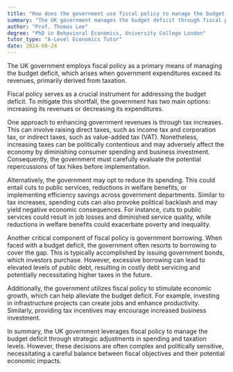 ```yaml
---
title: "How does the government use fiscal policy to manage the budget deficit in the UK?"
summary: "The UK government manages the budget deficit through fiscal policy by adjusting public spending and taxation levels."
author: "Prof. Thomas Lee"
degree: "PhD in Behavioral Economics, University College London"
tutor_type: "A-Level Economics Tutor"
date: 2024-08-24
---
```


The UK government employs fiscal policy as a primary means of managing the budget deficit, which arises when government expenditures exceed its revenues, primarily derived from taxation.

Fiscal policy serves as a crucial instrument for addressing the budget deficit. To mitigate this shortfall, the government has two main options: increasing its revenues or decreasing its expenditures.

One approach to enhancing government revenues is through tax increases. This can involve raising direct taxes, such as income tax and corporation tax, or indirect taxes, such as value-added tax (VAT). Nonetheless, increasing taxes can be politically contentious and may adversely affect the economy by diminishing consumer spending and business investment. Consequently, the government must carefully evaluate the potential repercussions of tax hikes before implementation.

Alternatively, the government may opt to reduce its spending. This could entail cuts to public services, reductions in welfare benefits, or implementing efficiency savings across government departments. Similar to tax increases, spending cuts can also provoke political backlash and may yield negative economic consequences. For instance, cuts to public services could result in job losses and diminished service quality, while reductions in welfare benefits could exacerbate poverty and inequality.

Another critical component of fiscal policy is government borrowing. When faced with a budget deficit, the government often resorts to borrowing to cover the gap. This is typically accomplished by issuing government bonds, which investors purchase. However, excessive borrowing can lead to elevated levels of public debt, resulting in costly debt servicing and potentially necessitating higher taxes in the future.

Additionally, the government utilizes fiscal policy to stimulate economic growth, which can help alleviate the budget deficit. For example, investing in infrastructure projects can create jobs and enhance productivity. Similarly, providing tax incentives may encourage increased business investment.

In summary, the UK government leverages fiscal policy to manage the budget deficit through strategic adjustments in spending and taxation levels. However, these decisions are often complex and politically sensitive, necessitating a careful balance between fiscal objectives and their potential economic impacts.
    